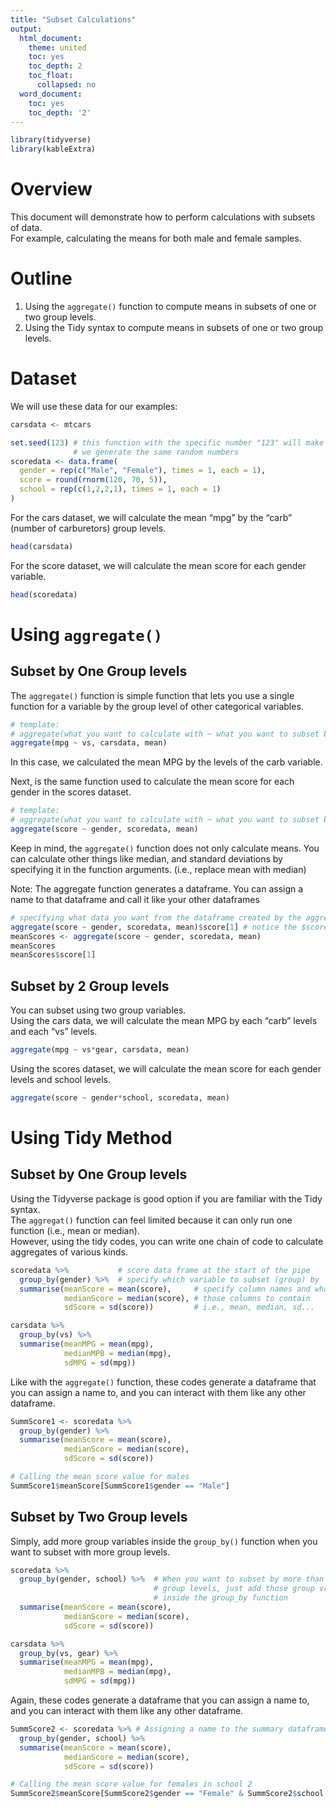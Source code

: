 ```yaml
---
title: "Subset Calculations"
output:
  html_document:
    theme: united
    toc: yes
    toc_depth: 2
    toc_float:
      collapsed: no
  word_document:
    toc: yes
    toc_depth: '2'
---
```


```r
library(tidyverse)
library(kableExtra)
```

# Overview
This document will demonstrate how to perform calculations with subsets of data. <br>
For example, calculating the means for both male and female samples.

# Outline
1. Using the `aggregate()` function to compute means in subsets of one or two group levels.
2. Using the Tidy syntax to compute means in subsets of one or two group levels.

# Dataset
We will use these data for our examples:
```r
carsdata <- mtcars

set.seed(123) # this function with the specific number "123" will make sure
              # we generate the same random numbers
scoredata <- data.frame(
  gender = rep(c("Male", "Female"), times = 1, each = 1),
  score = round(rnorm(120, 70, 5)),
  school = rep(c(1,2,2,1), times = 1, each = 1)
)
```
For the cars dataset, we will calculate the mean "mpg" by the "carb" (number of carburetors) group levels.
```r
head(carsdata)
```
For the score dataset, we will calculate the mean score for each gender variable.
```r
head(scoredata)
```

# Using `aggregate()`
## Subset by One Group levels
The `aggregate()` function is simple function that lets you use a single function for a variable by the group level of other categorical variables.
```r
# template:
# aggregate(what you want to calculate with ~ what you want to subset by, dataset, function)
aggregate(mpg ~ vs, carsdata, mean)
```
In this case, we calculated the mean MPG by the levels of the carb variable.

Next, is the same function used to calculate the mean score for each gender in the scores dataset.
```r
# template:
# aggregate(what you want to calculate with ~ what you want to subset by, dataset, function)
aggregate(score ~ gender, scoredata, mean)
```
Keep in mind, the `aggregate()` function does not only calculate means. You can calculate other things like median, and standard deviations by specifying it in the function arguments. (i.e., replace mean with median)

Note: The aggregate function generates a dataframe. You can assign a name to that dataframe and call it like your other dataframes

```r
# specifying what data you want from the dataframe created by the aggregate function
aggregate(score ~ gender, scoredata, mean)$score[1] # notice the $score[1] usage
meanScores <- aggregate(score ~ gender, scoredata, mean)
meanScores
meanScores$score[1]
```

## Subset by 2 Group levels
You can subset using two group variables. <br>
Using the cars data, we will calculate the mean MPG by each "carb" levels and each "vs" levels.
```r
aggregate(mpg ~ vs*gear, carsdata, mean)
```

Using the scores dataset, we will calculate the mean score for each gender levels and school levels.
```r
aggregate(score ~ gender*school, scoredata, mean)
```

# Using Tidy Method
## Subset by One Group levels
Using the Tidyverse package is good option if you are familiar with the Tidy syntax. <br>
The `aggregat()` function can feel limited because it can only run one function (i.e., mean or median). <br>
However, using the tidy codes, you can write one chain of code to calculate aggregates of various kinds.
```r
scoredata %>%           # score data frame at the start of the pipe
  group_by(gender) %>%  # specify which variable to subset (group) by
  summarise(meanScore = mean(score),     # specify column names and what you want
            medianScore = median(score), # those columns to contain
            sdScore = sd(score))         # i.e., mean, median, sd...
```
```r
carsdata %>%
  group_by(vs) %>%
  summarise(meanMPG = mean(mpg),
            medianMPB = median(mpg),
            sdMPG = sd(mpg))
```
Like with the `aggregate()` function, these codes generate a dataframe that you can assign a name to, and you can interact with them like any other dataframe.
```r
SummScore1 <- scoredata %>% 
  group_by(gender) %>% 
  summarise(meanScore = mean(score),
            medianScore = median(score),
            sdScore = sd(score))

# Calling the mean score value for males
SummScore1$meanScore[SummScore1$gender == "Male"]
```

## Subset by Two Group levels
Simply, add more group variables inside the `group_by()` function when you want to subset with more group levels.
```r
scoredata %>%
  group_by(gender, school) %>%  # When you want to subset by more than one 
                                # group levels, just add those group variables
                                # inside the group_by function
  summarise(meanScore = mean(score), 
            medianScore = median(score),
            sdScore = sd(score))
```

```r
carsdata %>%
  group_by(vs, gear) %>%
  summarise(meanMPG = mean(mpg),
            medianMPB = median(mpg),
            sdMPG = sd(mpg))
```
Again, these codes generate a dataframe that you can assign a name to, and you can interact with them like any other dataframe.
```r
SummScore2 <- scoredata %>% # Assigning a name to the summary dataframe
  group_by(gender, school) %>%
  summarise(meanScore = mean(score), 
            medianScore = median(score),
            sdScore = sd(score))

# Calling the mean score value for females in school 2
SummScore2$meanScore[SummScore2$gender == "Female" & SummScore2$school == 2]
```